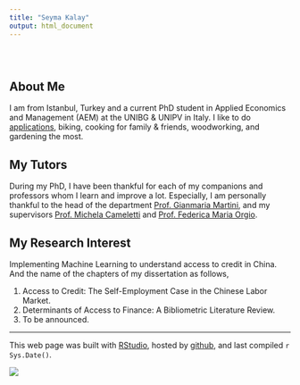 ```yaml
---
title: "Seyma Kalay"
output: html_document
---
```


<style type="text/css">
.title {
  display: none;
}

#getting-started img {
  margin-right: 10px;
}

</style>

<div class="row" style="padding-top: 30px;">
<div class="col-sm-6">

# **About Me**

I am from Istanbul, Turkey and a current PhD student in Applied Economics and Management (AEM) at the UNIBG & UNIPV in Italy.
I like to do [applications](https://github.com/seymakalay), biking, cooking for family & friends, woodworking, and gardening the most.

## My Tutors

During my PhD, I have been thankful for each of my companions and professors whom I learn and improve a lot. 
Especially, I am personally thankful to the head of the department 
[Prof. Gianmaria Martini](http://www00.unibg.it/struttura/strutturasmst.asp?rubrica=1&persona=418&nome=Gianmaria&cognome=Martini&titolo=Prof.), 
and my supervisors 
[Prof. Michela Cameletti](http://www00.unibg.it/struttura/strutturasmst.asp?rubrica=1&persona=2109&nome=Michela&cognome=Cameletti&titolo=Prof.ssaand) and
[Prof. Federica Maria Orgio](http://www00.unibg.it/struttura/strutturasmst.asp?rubrica=1&persona=1955&nome=Federica%20Maria&cognome=Origo&titolo=Prof.ssa).

## My Research Interest

Implementing Machine Learning to understand access to credit in China. And the name of the chapters of my dissertation as follows,

1. Access to Credit: The Self-Employment Case in the Chinese Labor Market.
2. Determinants of Access to Finance: A Bibliometric Literature Review.
3. To be announced.


---

This web page was built with [RStudio](https://www.rstudio.com), hosted by [github](https://docs.github.com/en/github/working-with-github-pages/about-github-pages), and last compiled `r Sys.Date()`.

<!--\1 
fork the repo for this website and follow instructions on read me to get set up. [https://github.com/CrumpLab/LabJournalWebsite](https://github.com/CrumpLab/LabJournalWebsite)
2. Blog/journal what you are doing in R, by editing the Journal.Rmd. See the [Journal page](https://crumplab.github.io/LabJournalWebsite/Journal.html) for an example of what to do to get started learning R.
3. See the [links page](https://crumplab.github.io/LabJournalWebsite/Links.html) for lots of helpful links on learning R.
\1-->



<!--\1   \1-->
</div>
<div class="col-sm-6">

<!--\1 
### [Crump Lab: Human Cognition and Performance](https://crumplab.github.io) 
<a href = "https://crumplab.github.io">
\1-->

![](images/logo.jpg)
<!--\1  ^[This web page was built with [RStudio](https://www.rstudio.com) and hosted by [github](https://docs.github.com/en/github/working-with-github-pages/about-github-pages).] </a> \1-->
</div>



 